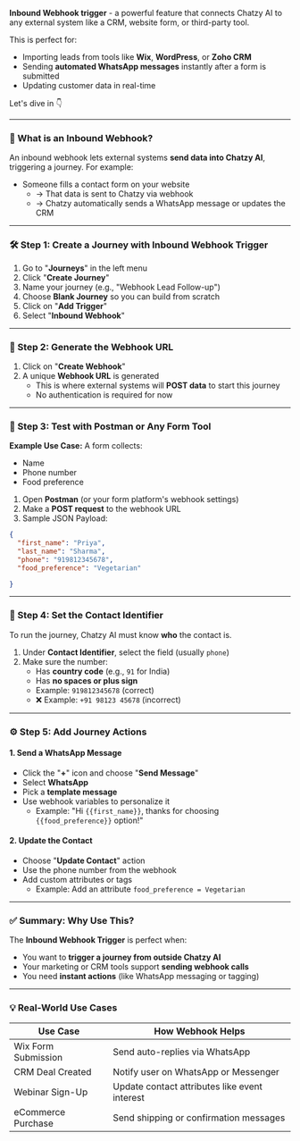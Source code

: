 **Inbound Webhook trigger** - a powerful feature that connects Chatzy AI to any external system like a CRM, website form, or third-party tool.

This is perfect for:
* Importing leads from tools like **Wix**, **WordPress**, or **Zoho CRM**
* Sending **automated WhatsApp messages** instantly after a form is submitted
* Updating customer data in real-time

Let's dive in 👇

***

### 🚀 What is an Inbound Webhook?

An inbound webhook lets external systems **send data into Chatzy AI**, triggering a journey. For example:

* Someone fills a contact form on your website
  * → That data is sent to Chatzy via webhook
  * → Chatzy automatically sends a WhatsApp message or updates the CRM

***

### 🛠️ Step 1: Create a Journey with Inbound Webhook Trigger

1. Go to "**Journeys**" in the left menu
2. Click "**Create Journey**"
3. Name your journey (e.g., "Webhook Lead Follow-up")
4. Choose **Blank Journey** so you can build from scratch
5. Click on "**Add Trigger**"
6. Select "**Inbound Webhook**"

***

### 🔗 Step 2: Generate the Webhook URL

1. Click on "**Create Webhook**"
2. A unique **Webhook URL** is generated
    * This is where external systems will **POST data** to start this journey
    * No authentication is required for now

***

### 📝 Step 3: Test with Postman or Any Form Tool

**Example Use Case:**
A form collects:

* Name
* Phone number
* Food preference

1. Open **Postman** (or your form platform's webhook settings)
2. Make a **POST request** to the webhook URL
3. Sample JSON Payload:

```json
{
  "first_name": "Priya",
  "last_name": "Sharma",
  "phone": "919812345678",
  "food_preference": "Vegetarian"

}
```

***

### 🛑 Step 4: Set the Contact Identifier

To run the journey, Chatzy AI must know **who** the contact is.

1. Under **Contact Identifier**, select the field (usually `phone`)
2. Make sure the number:
    * Has **country code** (e.g., `91` for India)
    * Has **no spaces or plus sign**
    * Example: `919812345678` (correct)
    * ❌ Example: `+91 98123 45678` (incorrect)

***

### ⚙️ Step 5: Add Journey Actions

#### 1. Send a WhatsApp Message
* Click the "**+**" icon and choose "**Send Message**"
* Select **WhatsApp**
* Pick a **template message**
* Use webhook variables to personalize it
    * Example: "Hi `{{first_name}}`, thanks for choosing `{{food_preference}}` option!"

#### 2. Update the Contact
* Choose "**Update Contact**" action
* Use the phone number from the webhook
* Add custom attributes or tags
    * Example: Add an attribute `food_preference = Vegetarian`

***

### ✅ Summary: Why Use This?

The **Inbound Webhook Trigger** is perfect when:

* You want to **trigger a journey from outside Chatzy AI**
* Your marketing or CRM tools support **sending webhook calls**
* You need **instant actions** (like WhatsApp messaging or tagging)

***

### 💡 Real-World Use Cases

| Use Case                | How Webhook Helps                                    |
| ----------------------- | ---------------------------------------------------- |
| Wix Form Submission     | Send auto-replies via WhatsApp                       |
| CRM Deal Created        | Notify user on WhatsApp or Messenger                 |
| Webinar Sign-Up         | Update contact attributes like event interest        |
| eCommerce Purchase      | Send shipping or confirmation messages               |